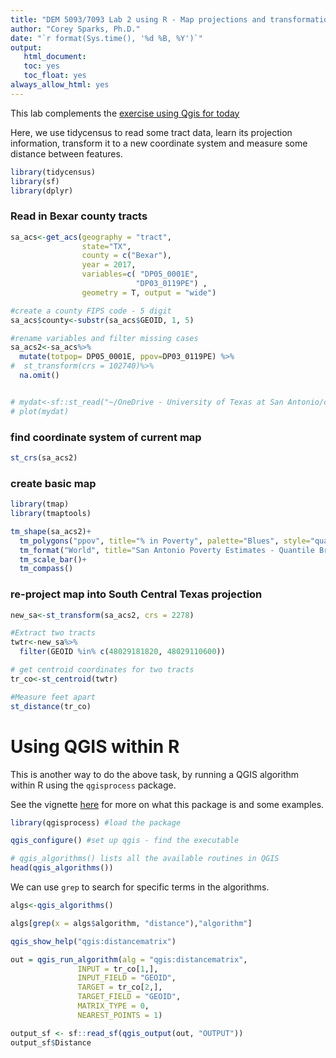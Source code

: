 ```yaml
---
title: "DEM 5093/7093 Lab 2 using R - Map projections and transformations"
author: "Corey Sparks, Ph.D."
date: "`r format(Sys.time(), '%d %B, %Y')`"
output:
   html_document:
   toc: yes
   toc_float: yes
always_allow_html: yes
---
```


This lab complements the [exercise using Qgis for today ](https://docs.google.com/document/d/e/2PACX-1vQVSD4MKW4rTSQaNlM1cOULh-0-rSpoAaU3N_Xe7elujIj-ELgWTIGVDygF8qKl3QVBtpxPSi7YuDOS/pub)

Here, we use tidycensus to read some tract data, learn its projection information, transform it to a new coordinate system and measure some distance between features. 


```r
library(tidycensus)
library(sf)
library(dplyr)
```

### Read in Bexar county tracts

```r
sa_acs<-get_acs(geography = "tract",
                state="TX",
                county = c("Bexar"),
                year = 2017,
                variables=c( "DP05_0001E", 
                            "DP03_0119PE") ,
                geometry = T, output = "wide")

#create a county FIPS code - 5 digit
sa_acs$county<-substr(sa_acs$GEOID, 1, 5)

#rename variables and filter missing cases
sa_acs2<-sa_acs%>%
  mutate(totpop= DP05_0001E, ppov=DP03_0119PE) %>%
#  st_transform(crs = 102740)%>%
  na.omit()


# mydat<-sf::st_read("~/OneDrive - University of Texas at San Antonio/classes/gis_classwork/bexarpolygon.shp")
# plot(mydat)

```

### find coordinate system of current map
```r

st_crs(sa_acs2)
```



### create basic map
```r
library(tmap)
library(tmaptools)

tm_shape(sa_acs2)+
  tm_polygons("ppov", title="% in Poverty", palette="Blues", style="quantile", n=5 )+
  tm_format("World", title="San Antonio Poverty Estimates - Quantile Breaks", legend.outside=T)+
  tm_scale_bar()+
  tm_compass()


```


### re-project map into South Central Texas projection

```r
new_sa<-st_transform(sa_acs2, crs = 2278)

#Extract two tracts
twtr<-new_sa%>%
  filter(GEOID %in% c(48029181820, 48029110600))

# get centroid coordinates for two tracts
tr_co<-st_centroid(twtr)

#Measure feet apart
st_distance(tr_co)
```


# Using QGIS within R
This is another way to do the above task, by running a QGIS algorithm within R using the `qgisprocess` package. 

See the vignette [here](https://github.com/paleolimbot/qgisprocess) for more on what this package is and some examples.

```r
library(qgisprocess) #load the package

qgis_configure() #set up qgis - find the executable

# qgis_algorithms() lists all the available routines in QGIS
head(qgis_algorithms())

```

We can use `grep` to search for specific terms in the algorithms. 

```r
algs<-qgis_algorithms()

algs[grep(x = algs$algorithm, "distance"),"algorithm"]

qgis_show_help("qgis:distancematrix")
```

```r
out = qgis_run_algorithm(alg = "qgis:distancematrix",
               INPUT = tr_co[1,],
               INPUT_FIELD = "GEOID", 
               TARGET = tr_co[2,],
               TARGET_FIELD = "GEOID",
               MATRIX_TYPE = 0, 
               NEAREST_POINTS = 1)

output_sf <- sf::read_sf(qgis_output(out, "OUTPUT"))
output_sf$Distance

```